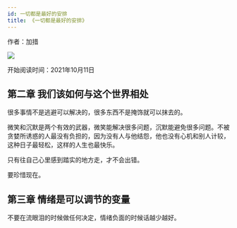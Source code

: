 ```yaml
---
id: 一切都是最好的安排
title: 《一切都是最好的安排》
---
```


作者：加措

![](https://images.shiguangping.com/imgs/s27252571.jpg)

<ColorBox>
  开始阅读时间：2021年10月11日
</ColorBox>

## 第二章 我们该如何与这个世界相处

<CardBox>很多事情不是逃避可以解决的，很多东西不是掩饰就可以抹去的。</CardBox>

<CardBox img='https://images.shiguangping.com/imgs/20211011133405.png' />

<CardBox>微笑和沉默是两个有效的武器，微笑能解决很多问题，沉默能避免很多问题。不被贪婪所诱惑的人最没有负担的，因为没有人与他结怨，他也没有心机和别人计较，这种日子最轻松，这样的人生也最快乐。</CardBox>

<CardBox>只有往自己心里感到踏实的地方走，才不会出错。</CardBox>

<CardBox img='https://images.shiguangping.com/imgs/20211011150105.png'>要珍惜现在。</CardBox>

<CardBox img='https://images.shiguangping.com/imgs/20211011150451.png' />

<CardBox img='https://images.shiguangping.com/imgs/20211011151530.png' />

<CardBox img='https://images.shiguangping.com/imgs/20211011152030.png' />

<CardBox img='https://images.shiguangping.com/imgs/20211011152646.png' />

<CardBox img='https://images.shiguangping.com/imgs/20211011153106.png'/>

<CardBox img='https://images.shiguangping.com/imgs/20211011153611.png'/>

<CardBox img='https://images.shiguangping.com/imgs/20211011153858.png'/>

<CardBox img='https://images.shiguangping.com/imgs/20211011155554.png'/>

##  第三章 情绪是可以调节的变量

<CardBox>不要在流眼泪的时候做任何决定，情绪负面的时候话越少越好。</CardBox>